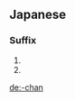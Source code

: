 ==Japanese==

===Suffix===
{{ja-pos|r|suffix|hira=ちゃん}} 

# {{non-gloss definition|Often attached to children's names when calling them by their given names. It can also be attached to kinship terms in a childish language.}}
# {{non-gloss definition|An honorific ending for names that mostly indicates someone who is extremely close or someone who is much younger.  It is mostly a female ending, and rarely used for males.}}

[[de:-chan]]